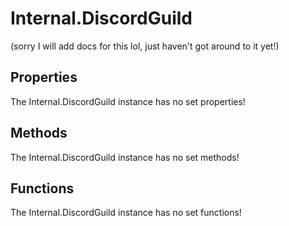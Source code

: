 [//]: # (This file was automatically compiled through the Generator luau code under this repository)
[//]: # (if you want to edit the documentation of discord-luau, please write changes)
[//]: # (to the discord-luau repository itself, we extract the comments from discord-luau and translate)
[//]: # (them into markdown files that Nextra can interpret!)

[//]: # (----- NEXTRA COMPONENTS IMPORT ----- )


[//]: # (----- DOCUMENT HEADER ----- )

# Internal.DiscordGuild

(sorry I will add docs for this lol, just haven't got around to it yet!)

[//]: # (----- DOCUMENT PROPERTIES ----- )

## Properties

The Internal.DiscordGuild instance has no set properties!

[//]: # (----- DOCUMENT METHODS ----- )

## Methods

The Internal.DiscordGuild instance has no set methods!

[//]: # (----- DOCUMENT FUNCTIONS ----- )

## Functions

The Internal.DiscordGuild instance has no set functions!


